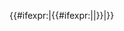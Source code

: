{{{prefix|background-color: }}}{{#ifexpr:{{{value|-1}}}{{{operator1|>}}}{{{threshold1|0}}}|{{#ifexpr:{{{value|-1}}}{{{operator2|>}}}{{{threshold2|0}}}|{{{color2}}}|{{{color1}}}}}|{{{color0}}}}}